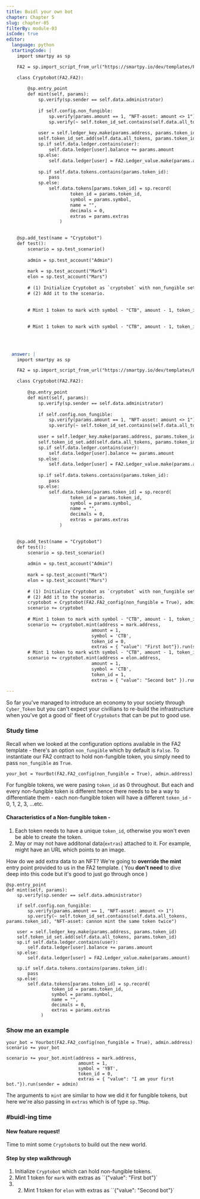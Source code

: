 ```yaml
---
title: Buidl your own bot
chapter: Chapter 5
slug: chapter-05
filterBy: module-03
isCode: true
editor:
  language: python
  startingCode: |
    import smartpy as sp

    FA2 = sp.import_script_from_url("https://smartpy.io/dev/templates/FA2.py")

    class Cryptobot(FA2.FA2):
        
        @sp.entry_point
        def mint(self, params):
            sp.verify(sp.sender == self.data.administrator)
            
            if self.config.non_fungible:
                sp.verify(params.amount == 1, "NFT-asset: amount <> 1")
                sp.verify(~ self.token_id_set.contains(self.data.all_tokens, params.token_id), "NFT-asset: cannon mint the same token twice")
            
            user = self.ledger_key.make(params.address, params.token_id)
            self.token_id_set.add(self.data.all_tokens, params.token_id)
            sp.if self.data.ledger.contains(user):
                self.data.ledger[user].balance += params.amount
            sp.else:
                self.data.ledger[user] = FA2.Ledger_value.make(params.amount)
            
            sp.if self.data.tokens.contains(params.token_id):
                pass
            sp.else:
                self.data.tokens[params.token_id] = sp.record(
                        token_id = params.token_id,
                        symbol = params.symbol,
                        name = "", 
                        decimals = 0,
                        extras = params.extras
                    )
                

    @sp.add_test(name = "Cryptobot")
    def test():
        scenario = sp.test_scenario()
        
        admin = sp.test_account("Admin")
        
        mark = sp.test_account("Mark")
        elon = sp.test_account("Mars")
        
        # (1) Initialize Cryptobot as `cryptobot` with non_fungible set to True.
        # (2) Add it to the scenario.
        
        
        # Mint 1 token to mark with symbol - "CTB", amount - 1, token_id - 0 and extras - {"value": "First bot"}
        
        
        # Mint 1 token to mark with symbol - "CTB", amount - 1, token_id - 1 and extras - {"value": "Second bot"}                           
        
        
        

  answer: |  
    import smartpy as sp

    FA2 = sp.import_script_from_url("https://smartpy.io/dev/templates/FA2.py")

    class Cryptobot(FA2.FA2):
        
        @sp.entry_point
        def mint(self, params):
            sp.verify(sp.sender == self.data.administrator)
            
            if self.config.non_fungible:
                sp.verify(params.amount == 1, "NFT-asset: amount <> 1")
                sp.verify(~ self.token_id_set.contains(self.data.all_tokens, params.token_id), "NFT-asset: cannon mint the same token twice")
            
            user = self.ledger_key.make(params.address, params.token_id)
            self.token_id_set.add(self.data.all_tokens, params.token_id)
            sp.if self.data.ledger.contains(user):
                self.data.ledger[user].balance += params.amount
            sp.else:
                self.data.ledger[user] = FA2.Ledger_value.make(params.amount)
            
            sp.if self.data.tokens.contains(params.token_id):
                pass
            sp.else:
                self.data.tokens[params.token_id] = sp.record(
                        token_id = params.token_id,
                        symbol = params.symbol,
                        name = "", 
                        decimals = 0,
                        extras = params.extras
                    )
                

    @sp.add_test(name = "Cryptobot")
    def test():
        scenario = sp.test_scenario()
        
        admin = sp.test_account("Admin")
        
        mark = sp.test_account("Mark")
        elon = sp.test_account("Mars")
        
        # (1) Initialize Cryptobot as `cryptobot` with non_fungible set to True.
        # (2) Add it to the scenario.
        cryptobot = Cryptobot(FA2.FA2_config(non_fungible = True), admin.address)
        scenario += cryptobot
        
        # Mint 1 token to mark with symbol - "CTB", amount - 1, token_id - 0 and extras - {"value": "First bot"}
        scenario += cryptobot.mint(address = mark.address, 
                                amount = 1,
                                symbol = 'CTB',
                                token_id = 0,
                                extras = { "value": "First bot"}).run(sender = admin)
        # Mint 1 token to mark with symbol - "CTB", amount - 1, token_id - 1 and extras - {"value": "Second bot"}                           
        scenario += cryptobot.mint(address = elon.address,
                                amount = 1,
                                symbol = 'CTB',
                                token_id = 1,
                                extras = { "value": "Second bot" }).run(sender = admin)
        
---
```


So far you've managed to introduce an economy to your society through `Cyber_Token` but you can't expect your civillians to re-build the infrastructure when you've got a good ol' fleet of `Cryptobots` that can be put to good use.

### Study time
Recall when we looked at the configuration options available in the FA2 template - there's an option `non_fungible` which by default is `False`. 
To instantiate our FA2 contract to hold non-fungible token, you simply need to pass `non_fungible` as `True`.
```python=
your_bot = YourBot(FA2.FA2_config(non_fungible = True), admin.address)
```

For fungible tokens, we were pasing `token_id` as 0 throughout.
But each and every non-fungible token is different hence there needs to be a way to differentiate them - each non-fungible token will have a different `token_id` - 0, 1, 2, 3, ...etc.

#### Characteristics of a Non-fungible token - 
1. Each token needs to have a unique `token_id`, otherwise you won't even be able to create the token.
2. May or may not have additonal data(`extras`) attached to it. For example, might have an URL which points to an image.

How do we add extra data to an NFT?
We're going to **override the mint** entry point provided to us in the FA2 template.
( You **don't need** to dive deep into this code but it's good to just go through once )
```python=
@sp.entry_point
def mint(self, params):
    sp.verify(sp.sender == self.data.administrator)

    if self.config.non_fungible:
        sp.verify(params.amount == 1, "NFT-asset: amount <> 1")
        sp.verify(~ self.token_id_set.contains(self.data.all_tokens, params.token_id), "NFT-asset: cannon mint the same token twice")

    user = self.ledger_key.make(params.address, params.token_id)
    self.token_id_set.add(self.data.all_tokens, params.token_id)
    sp.if self.data.ledger.contains(user):
        self.data.ledger[user].balance += params.amount
    sp.else:
        self.data.ledger[user] = FA2.Ledger_value.make(params.amount)

    sp.if self.data.tokens.contains(params.token_id):
        pass
    sp.else:
        self.data.tokens[params.token_id] = sp.record(
                 token_id = params.token_id,
                 symbol = params.symbol,
                 name = "",
                 decimals = 0,
                 extras = params.extras
             )
```

### Show me an example
```python=
your_bot = Yourbot(FA2.FA2_config(non_fungible = True), admin.address)
scenario += your_bot

scenario += your_bot.mint(address = mark.address, 
                           amount = 1,
                           symbol = 'YBT',
                           token_id = 0,
                           extras = { "value": "I am your first bot."}).run(sender = admin)

```
The arguments to `mint` are similar to how we did it for fungible tokens, but here we're also passing in `extras` which is of type `sp.TMap`.

### #buidl-ing time
 
#### New feature request!
Time to mint some `Cryptobot`s to build out the new world.

#### Step by step walkthrough
1. Initialize `Cryptobot` which can hold non-fungible tokens.
2. Mint 1 token for `mark` with extras as ``{"value": "First bot"}`
3. 2. Mint 1 token for `elon` with extras as ``{"value": "Second bot"}`